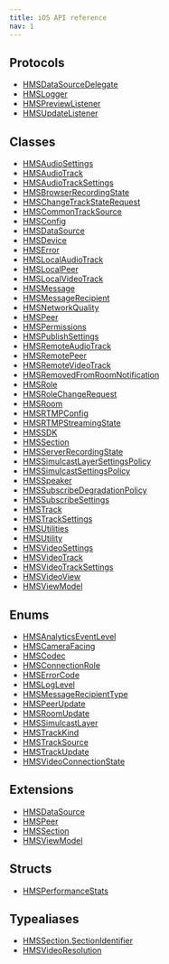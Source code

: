 ```yaml
---
title: iOS API reference
nav: 1
---
```


## Protocols

-   [HMSDataSourceDelegate](../protocols/HMSDataSourceDelegate)
-   [HMSLogger](../protocols/HMSLogger)
-   [HMSPreviewListener](../protocols/HMSPreviewListener)
-   [HMSUpdateListener](../protocols/HMSUpdateListener)

## Classes

-   [HMSAudioSettings](../classes/HMSAudioSettings)
-   [HMSAudioTrack](../classes/HMSAudioTrack)
-   [HMSAudioTrackSettings](../classes/HMSAudioTrackSettings)
-   [HMSBrowserRecordingState](../classes/HMSBrowserRecordingState)
-   [HMSChangeTrackStateRequest](../classes/HMSChangeTrackStateRequest)
-   [HMSCommonTrackSource](../classes/HMSCommonTrackSource)
-   [HMSConfig](../classes/HMSConfig)
-   [HMSDataSource](../classes/HMSDataSource)
-   [HMSDevice](../classes/HMSDevice)
-   [HMSError](../classes/HMSError)
-   [HMSLocalAudioTrack](../classes/HMSLocalAudioTrack)
-   [HMSLocalPeer](../classes/HMSLocalPeer)
-   [HMSLocalVideoTrack](../classes/HMSLocalVideoTrack)
-   [HMSMessage](../classes/HMSMessage)
-   [HMSMessageRecipient](../classes/HMSMessageRecipient)
-   [HMSNetworkQuality](../classes/HMSNetworkQuality)
-   [HMSPeer](../classes/HMSPeer)
-   [HMSPermissions](../classes/HMSPermissions)
-   [HMSPublishSettings](../classes/HMSPublishSettings)
-   [HMSRemoteAudioTrack](../classes/HMSRemoteAudioTrack)
-   [HMSRemotePeer](../classes/HMSRemotePeer)
-   [HMSRemoteVideoTrack](../classes/HMSRemoteVideoTrack)
-   [HMSRemovedFromRoomNotification](../classes/HMSRemovedFromRoomNotification)
-   [HMSRole](../classes/HMSRole)
-   [HMSRoleChangeRequest](../classes/HMSRoleChangeRequest)
-   [HMSRoom](../classes/HMSRoom)
-   [HMSRTMPConfig](../classes/HMSRTMPConfig)
-   [HMSRTMPStreamingState](../classes/HMSRTMPStreamingState)
-   [HMSSDK](../classes/HMSSDK)
-   [HMSSection](../classes/HMSSection)
-   [HMSServerRecordingState](../classes/HMSServerRecordingState)
-   [HMSSimulcastLayerSettingsPolicy](../classes/HMSSimulcastLayerSettingsPolicy)
-   [HMSSimulcastSettingsPolicy](../classes/HMSSimulcastSettingsPolicy)
-   [HMSSpeaker](../classes/HMSSpeaker)
-   [HMSSubscribeDegradationPolicy](../classes/HMSSubscribeDegradationPolicy)
-   [HMSSubscribeSettings](../classes/HMSSubscribeSettings)
-   [HMSTrack](../classes/HMSTrack)
-   [HMSTrackSettings](../classes/HMSTrackSettings)
-   [HMSUtilities](../classes/HMSUtilities)
-   [HMSUtility](../classes/HMSUtility)
-   [HMSVideoSettings](../classes/HMSVideoSettings)
-   [HMSVideoTrack](../classes/HMSVideoTrack)
-   [HMSVideoTrackSettings](../classes/HMSVideoTrackSettings)
-   [HMSVideoView](../classes/HMSVideoView)
-   [HMSViewModel](../classes/HMSViewModel)

## Enums

-   [HMSAnalyticsEventLevel](../enums/HMSAnalyticsEventLevel)
-   [HMSCameraFacing](../enums/HMSCameraFacing)
-   [HMSCodec](../enums/HMSCodec)
-   [HMSConnectionRole](../enums/HMSConnectionRole)
-   [HMSErrorCode](../enums/HMSErrorCode)
-   [HMSLogLevel](../enums/HMSLogLevel)
-   [HMSMessageRecipientType](../enums/HMSMessageRecipientType)
-   [HMSPeerUpdate](../enums/HMSPeerUpdate)
-   [HMSRoomUpdate](../enums/HMSRoomUpdate)
-   [HMSSimulcastLayer](../enums/HMSSimulcastLayer)
-   [HMSTrackKind](../enums/HMSTrackKind)
-   [HMSTrackSource](../enums/HMSTrackSource)
-   [HMSTrackUpdate](../enums/HMSTrackUpdate)
-   [HMSVideoConnectionState](../enums/HMSVideoConnectionState)

## Extensions

-   [HMSDataSource](../extensions/HMSDataSource)
-   [HMSPeer](../extensions/HMSPeer)
-   [HMSSection](../extensions/HMSSection)
-   [HMSViewModel](../extensions/HMSViewModel)

## Structs

-   [HMSPerformanceStats](../structs/HMSPerformanceStats)

## Typealiases

-   [HMSSection.SectionIdentifier](../typealiases/HMSSection.SectionIdentifier)
-   [HMSVideoResolution](../typealiases/HMSVideoResolution)
